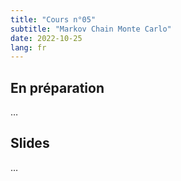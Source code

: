 ```yaml
---
title: "Cours n°05"
subtitle: "Markov Chain Monte Carlo"
date: 2022-10-25
lang: fr
---
```


## En préparation

...

## Slides

...
